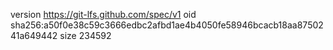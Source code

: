 version https://git-lfs.github.com/spec/v1
oid sha256:a50f0e38c59c3666edbc2afbd1ae4b4050fe58946bcacb18aa8750241a649442
size 234592
